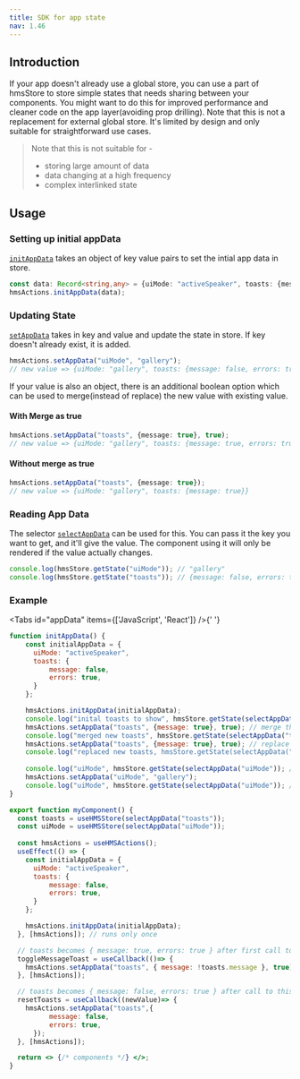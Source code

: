 ```yaml
---
title: SDK for app state
nav: 1.46
---
```


## Introduction

If your app doesn't already use a global store, you can use a part of hmsStore to store simple states that needs sharing between your components. You might want to do this for improved performance and cleaner code on the app layer(avoiding prop drilling). Note that this is not a replacement for external global store. It's limited by design and only suitable for straightforward use cases.

> Note that this is not suitable for -
>  - storing large amount of data
>  - data changing at a high frequency
>  - complex interlinked state

## Usage

### Setting up initial appData

[`initAppData`](/api-reference/javascript/v2/interfaces/HMSActions#init-app-data) takes an object of key value pairs to set the intial app data in store.

```ts
const data: Record<string,any> = {uiMode: "activeSpeaker", toasts: {message: false, errors: true}};
hmsActions.initAppData(data);
```

### Updating State

[`setAppData`](/api-reference/javascript/v2/interfaces/HMSActions#set-app-data) takes in key and value and update the state in store. If key doesn't already exist, it is added.

```ts
hmsActions.setAppData("uiMode", "gallery");
// new value => {uiMode: "gallery", toasts: {message: false, errors: true}}
```

If your value is also an object, there is an additional boolean option which can be used to merge(instead of replace) the new value with existing value.

#### With Merge as true

```ts
hmsActions.setAppData("toasts", {message: true}, true);
// new value => {uiMode: "gallery", toasts: {message: true, errors: true}}
```

#### Without merge as true

```ts
hmsActions.setAppData("toasts", {message: true});
// new value => {uiMode: "gallery", toasts: {message: true}}
```

### Reading App Data
The selector [`selectAppData`](/api-reference/javascript/v2/home/content#select-app-data) can be used for this. You can pass it the key
you want to get, and it'll give the value. The component using it will only be rendered if the value actually changes.

```ts
console.log(hmsStore.getState("uiMode")); // "gallery"
console.log(hmsStore.getState("toasts")); // {message: false, errors: true}
```

### Example

<Tabs id="appData" items={['JavaScript', 'React']} />{' '}

<Tab id='appData-0'>

```js:app.js
function initAppData() {
    const initialAppData = {
      uiMode: "activeSpeaker",
      toasts: {
          message: false,
          errors: true,
      }
    };

    hmsActions.initAppData(initialAppData);
    console.log("inital toasts to show", hmsStore.getState(selectAppData("toasts"))); // { message: false, errors: true }
    hmsActions.setAppData("toasts", {message: true}, true); // merge this value in current value
    console.log("merged new toasts", hmsStore.getState(selectAppData("toasts"))); // { message: true, errors: true }
    hmsActions.setAppData("toasts", {message: true}, true); // replace current value
    console.log("replaced new toasts, hmsStore.getState(selectAppData("toasts"))); // { message: true }
    
    console.log("uiMode", hmsStore.getState(selectAppData("uiMode")); // activeSpeaker
    hmsActions.setAppData("uiMode", "gallery");
    console.log("uiMode", hmsStore.getState(selectAppData("uiMode")); // gallery
}

```

</Tab>

<Tab  id='appData-1'>

```jsx:app.jsx
export function myComponent() {
  const toasts = useHMSStore(selectAppData("toasts"));
  const uiMode = useHMSStore(selectAppData("uiMode"));
    
  const hmsActions = useHMSActions();
  useEffect(() => {
    const initialAppData = {
      uiMode: "activeSpeaker",
      toasts: {
          message: false,
          errors: true,
      }
    };

    hmsActions.initAppData(initialAppData);
  }, [hmsActions]); // runs only once

  // toasts becomes { message: true, errors: true } after first call to toggle
  toggleMessageToast = useCallback(()=> {
    hmsActions.setAppData("toasts", { message: !toasts.message }, true);
  }, [hmsActions]);

  // toasts becomes { message: false, errors: true } after call to this method
  resetToasts = useCallback((newValue)=> {
    hmsActions.setAppData("toasts",{
          message: false,
          errors: true,
      });
  }, [hmsActions]);

  return <> {/* components */} </>;
}
```

</Tab>
